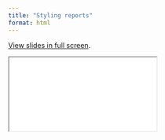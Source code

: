 ```yaml
---
title: "Styling reports"
format: html
---
```


[View slides in full screen](5-style.qmd).

```{=html}
<iframe class="slides" src="5-style.html"></iframe>
```
